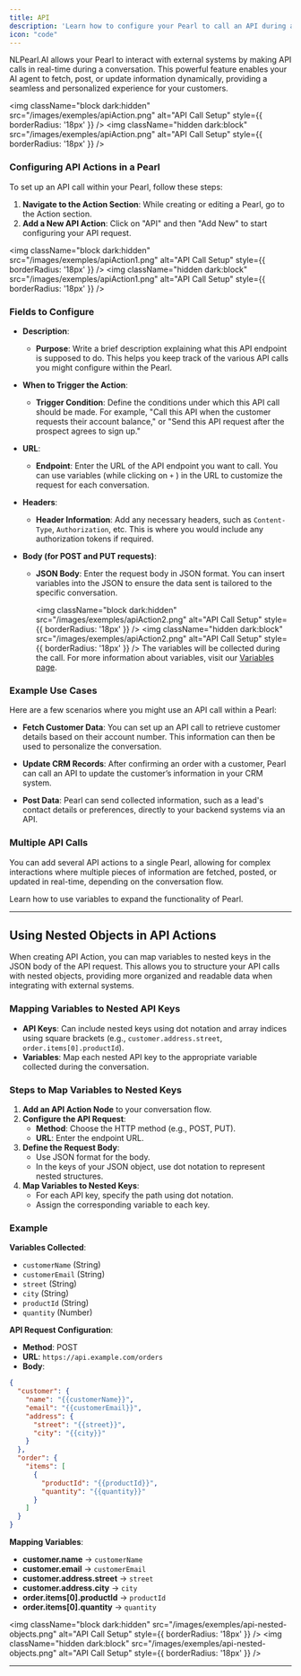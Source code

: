 ```yaml
---
title: API
description: 'Learn how to configure your Pearl to call an API during a live conversation.'
icon: "code"
---
```


NLPearl.AI allows your Pearl to interact with external systems by making API calls in real-time during a conversation. This powerful feature enables your AI agent to fetch, post, or update information dynamically, providing a seamless and personalized experience for your customers.

<img
  className="block dark:hidden"
  src="/images/exemples/apiAction.png"
  alt="API Call Setup"
  style={{ borderRadius: '18px' }}
/>
<img
  className="hidden dark:block"
  src="/images/exemples/apiAction.png"
  alt="API Call Setup"
  style={{ borderRadius: '18px' }}
/>

### Configuring API Actions in a Pearl

To set up an API call within your Pearl, follow these steps:

1. **Navigate to the Action Section**: While creating or editing a Pearl, go to the Action section.
2. **Add a New API Action**: Click on "API" and then "Add New" to start configuring your API request.

<img
  className="block dark:hidden"
  src="/images/exemples/apiAction1.png"
  alt="API Call Setup"
  style={{ borderRadius: '18px' }}
/>
<img
  className="hidden dark:block"
  src="/images/exemples/apiAction1.png"
  alt="API Call Setup"
  style={{ borderRadius: '18px' }}
/>
### Fields to Configure

- **Description**: 
  - **Purpose**: Write a brief description explaining what this API endpoint is supposed to do. This helps you keep track of the various API calls you might configure within the Pearl.

- **When to Trigger the Action**: 
  - **Trigger Condition**: Define the conditions under which this API call should be made. For example, "Call this API when the customer requests their account balance," or "Send this API request after the prospect agrees to sign up."

- **URL**: 
  - **Endpoint**: Enter the URL of the API endpoint you want to call. You can use variables (while clicking on `+` ) in the URL to customize the request for each conversation.

- **Headers**: 
  - **Header Information**: Add any necessary headers, such as `Content-Type`, `Authorization`, etc. This is where you would include any authorization tokens if required.

- **Body (for POST and PUT requests)**: 
  - **JSON Body**: Enter the request body in JSON format. You can insert variables into the JSON to ensure the data sent is tailored to the specific conversation.


	<img
	  className="block dark:hidden"
	  src="/images/exemples/apiAction2.png"
	  alt="API Call Setup"
	  style={{ borderRadius: '18px' }}
	/>
	<img
	  className="hidden dark:block"
	  src="/images/exemples/apiAction2.png"
	  alt="API Call Setup"
	  style={{ borderRadius: '18px' }}
	/>
	The variables will be collected during the call. For more information about variables, visit our [Variables page](/pages/variables).

### Example Use Cases

Here are a few scenarios where you might use an API call within a Pearl:

- **Fetch Customer Data**: You can set up an API call to retrieve customer details based on their account number. This information can then be used to personalize the conversation.

- **Update CRM Records**: After confirming an order with a customer, Pearl can call an API to update the customer’s information in your CRM system.

- **Post Data**: Pearl can send collected information, such as a lead's contact details or preferences, directly to your backend systems via an API.

### Multiple API Calls

You can add several API actions to a single Pearl, allowing for complex interactions where multiple pieces of information are fetched, posted, or updated in real-time, depending on the conversation flow.

<CardGroup cols={1}>
  <Card
    title="Variables"
    icon="square-root-variable"
    iconType="light"
    href="/pages/variables"
  >
    Learn how to use variables to expand the functionality of Pearl.
  </Card>
</CardGroup>


---

## Using Nested Objects in API Actions

When creating API Action, you can map variables to nested keys in the JSON body of the API request. This allows you to structure your API calls with nested objects, providing more organized and readable data when integrating with external systems.

### Mapping Variables to Nested API Keys

- **API Keys**: Can include nested keys using dot notation and array indices using square brackets (e.g., `customer.address.street`, `order.items[0].productId`).
- **Variables**: Map each nested API key to the appropriate variable collected during the conversation.


### Steps to Map Variables to Nested Keys

1. **Add an API Action Node** to your conversation flow.
2. **Configure the API Request**:
   - **Method**: Choose the HTTP method (e.g., POST, PUT).
   - **URL**: Enter the endpoint URL.
3. **Define the Request Body**:
   - Use JSON format for the body.
   - In the keys of your JSON object, use dot notation to represent nested structures.
4. **Map Variables to Nested Keys**:
   - For each API key, specify the path using dot notation.
   - Assign the corresponding variable to each key.

### Example

**Variables Collected**:

- `customerName` (String)
- `customerEmail` (String)
- `street` (String)
- `city` (String)
- `productId` (String)
- `quantity` (Number)

**API Request Configuration**:

- **Method**: POST
- **URL**: `https://api.example.com/orders`
- **Body**:

```json
{
  "customer": {
    "name": "{{customerName}}",
    "email": "{{customerEmail}}",
    "address": {
      "street": "{{street}}",
      "city": "{{city}}"
    }
  },
  "order": {
    "items": [
      {
        "productId": "{{productId}}",
        "quantity": "{{quantity}}"
      }
    ]
  }
}
```

**Mapping Variables**:

- **customer.name** → `customerName`
- **customer.email** → `customerEmail`
- **customer.address.street** → `street`
- **customer.address.city** → `city`
- **order.items[0].productId** → `productId`
- **order.items[0].quantity** → `quantity`


<img
  className="block dark:hidden"
  src="/images/exemples/api-nested-objects.png"
  alt="API Call Setup"
  style={{ borderRadius: '18px' }}
/>
<img
  className="hidden dark:block"
  src="/images/exemples/api-nested-objects.png"
  alt="API Call Setup"
  style={{ borderRadius: '18px' }}
/>

---